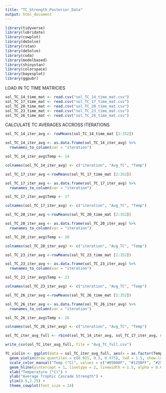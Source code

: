 ```yaml
---
title: "TC_Strength_Posterior_Data"
output: html_document
---
```


```r
library(tidyverse)
library(lubridate)
library(cowplot)
library(deSolve)
library(rstan)
library(deSolve)
library(coda)
library(modelbased)
library(shinystan)
library(colorspace)
library(bayesplot)
library(ggpubr)
```

LOAD IN TC TIME MATRICIES

```r
sol_TC_14_time_mat <- read.csv("sol_TC_14_time_mat.csv")
sol_TC_17_time_mat <- read.csv("sol_TC_17_time_mat.csv")
sol_TC_20_time_mat <- read.csv("sol_TC_20_time_mat.csv")
sol_TC_23_time_mat <- read.csv("sol_TC_23_time_mat.csv")
sol_TC_26_time_mat <- read.csv("sol_TC_26_time_mat.csv")

```

CALCULATE TC AVERAGES ACCROSS ITERATIONS

```r
sol_TC_14_iter_avg <- rowMeans(sol_TC_14_time_mat [2:352])

sol_TC_14_iter_avg <- as.data.frame(sol_TC_14_iter_avg) %>%
  rownames_to_column(var = "iteration") 

sol_TC_14_iter_avg$Temp <- 14

colnames(sol_TC_14_iter_avg) <- c("iteration", "Avg_TC", "Temp")

```

```r
sol_TC_17_iter_avg <-rowMeans(sol_TC_17_time_mat [2:352])

sol_TC_17_iter_avg <- as.data.frame(sol_TC_17_iter_avg) %>%
  rownames_to_column(var = "iteration") 

sol_TC_17_iter_avg$Temp <- 17

colnames(sol_TC_17_iter_avg) <- c("iteration", "Avg_TC", "Temp")

```

```r
sol_TC_20_iter_avg <-rowMeans(sol_TC_20_time_mat [2:352])

sol_TC_20_iter_avg <- as.data.frame(sol_TC_20_iter_avg) %>%
  rownames_to_column(var = "iteration") 

sol_TC_20_iter_avg$Temp <- 20

colnames(sol_TC_20_iter_avg) <- c("iteration", "Avg_TC", "Temp")

```

```r
sol_TC_23_iter_avg <-rowMeans(sol_TC_23_time_mat [2:352])

sol_TC_23_iter_avg <- as.data.frame(sol_TC_23_iter_avg) %>%
  rownames_to_column(var = "iteration") 

sol_TC_23_iter_avg$Temp <- 23

colnames(sol_TC_23_iter_avg) <- c("iteration", "Avg_TC", "Temp")

```

```r
sol_TC_26_iter_avg <-rowMeans(sol_TC_26_time_mat [2:352])

sol_TC_26_iter_avg <- as.data.frame(sol_TC_26_iter_avg) %>%
  rownames_to_column(var = "iteration") 

sol_TC_26_iter_avg$Temp <- 26

colnames(sol_TC_26_iter_avg) <- c("iteration", "Avg_TC", "Temp")

```

```r
sol_TC_iter_avg_full <- rbind(sol_TC_14_iter_avg, sol_TC_17_iter_avg, sol_TC_20_iter_avg, sol_TC_23_iter_avg, sol_TC_26_iter_avg)
```

```r
write_csv(sol_TC_iter_avg_full, file = "Avg_TC_full.csv")
```


```r
TC_violin <- ggplot(data = sol_TC_iter_avg_full, aes(x = as.factor(Temp), y = Avg_TC, color = as.factor(Temp))) +
  geom_violin(draw_quantiles = c(0.025, 0.5, 0.975), lwd = 1.5, show.legend = FALSE) + 
  scale_color_manual("Temp (°C)", values = c("#05008F", "#125BFF", "#25FFDF", "#FEE000", "#FE6100"))+
  geom_hline(yintercept = 1, linetype = 2, linewidth = 1.5, alpha = 0.6) +
  xlab("Temperature (°C)") +
  ylab("Average Trophic Cascade Strength") +
  ylim(0.5,2.25) +
  theme_cowplot(font_size = 24)
```

